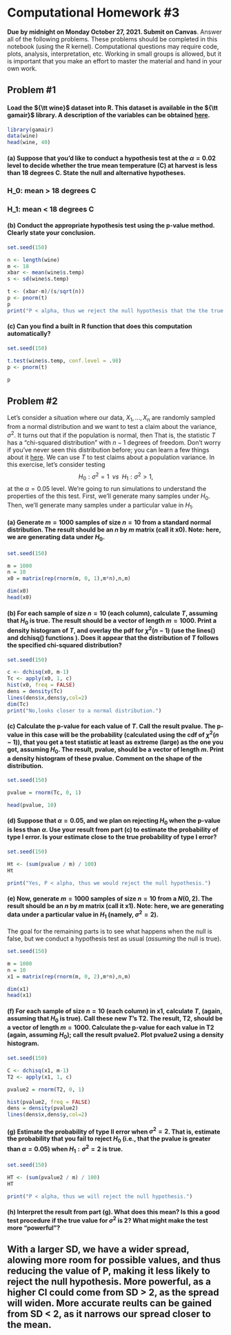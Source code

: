 # Computational Homework #3

**Due by midnight on Monday October 27, 2021. Submit on Canvas**. Answer all of the following problems. These problems should be completed in this notebook (using the R kernel). Computational questions may require code, plots, analysis, interpretation, etc. Working in small groups is allowed, but it is important that you make an effort to master the material and hand in your own work. 


## Problem #1

#### Load the ${\tt wine}$ dataset into R. This dataset is available in the ${\tt gamair}$ library. A description of the variables can be obtained [here](https://cran.r-project.org/web/packages/gamair/gamair.pdf).


```R
library(gamair)
data(wine)
head(wine, 40)
```

#### (a) Suppose that you'd like to conduct a hypothesis test at the $\alpha = 0.02$ level to decide whether the true mean temperature (C) at harvest is less than 18 degrees C. State the null and alternative hypotheses.

### H_0: mean > 18 degrees C
### H_1: mean < 18 degrees C

#### (b) Conduct the appropriate hypothesis test using the p-value method. Clearly state your conclusion.

```R
set.seed(150)

n <- length(wine)
m <- 18
xbar <- mean(wine$s.temp)
s <- sd(wine$s.temp)

t <- (xbar-m)/(s/sqrt(n))
p <- pnorm(t)
p
print("P < alpha, thus we reject the null hypothesis that the the true mean temperature (C) at harvest is > 18 degrees.")
```



#### (c) Can you find a built in R function that does this computation automatically? 


```R
set.seed(150)

t.test(wine$s.temp, conf.level = .98)
p <- pnorm(t)

p
```

## Problem #2

Let's consider a situation where our data, $X_1,...,X_n$ are randomly sampled from a normal distribution and we want to test a claim about the variance, $\sigma^2$. It turns out that if the population is normal, then
\begin{align*}
T = \frac{(n-1)S^2}{\sigma^2} \sim \chi^2(n-1).
\end{align*}
That is, the statistic $T$ has a "chi-squared distribution" with $n-1$ degrees of freedom. Don't worry if you've never seen this distribution before; you can learn a few things about it [here](https://en.wikipedia.org/wiki/Chi-squared_distribution). We can use $T$ to test claims about a population variance. In this exercise, let's consider testing $$H_0: \sigma^2 = 1 \,\,\, vs \,\,\, H_1: \sigma^2 > 1,$$ at the $\alpha = 0.05$ level. We're going to run simulations to understand the properties of the this test. First, we'll generate many samples under $H_0$. Then, we'll generate many samples under a particular value in $H_1$. 

#### (a) Generate $m = 1000$ samples of size $n = 10$ from a standard normal distribution. The result should be an $n$ by $m$ matrix (call it x0). Note: here, we are generating data under $H_0$.


```R
set.seed(150)

m = 1000
n = 10
x0 = matrix(rep(rnorm(m, 0, 1),m*n),n,m)

dim(x0)
head(x0)
```

#### (b) For each sample of size $n = 10$ (each column), calculate $T$, assuming that $H_0$ is true. The result should be a vector of length $m = 1000$. Print a density histogram of $T$, and overlay the pdf for $\chi^2(n-1)$ (use the lines() and dchisq() functions ). Does it appear that the distribution of $T$ follows the specified chi-squared distribution?


```R
set.seed(150)

c <- dchisq(x0, m-1)
Tc <- apply(x0, 1, c)
hist(x0, freq = FALSE)
dens = density(Tc)
lines(dens$x,dens$y,col=2)
dim(Tc)
print("No,looks closer to a normal distribution.")
```

#### (c) Calculate the p-value for each value of $T$. Call the result pvalue. The p-value in this case will be the probability (calculated using the cdf of $\chi^2(n-1)$), that you get a test statistic at least as extreme (large) as the one you got, assuming $H_0$.  The result, pvalue, should be a vector of length $m$. Print a density histogram of these pvalue. Comment on the shape of the distribution.


```R
set.seed(150)

pvalue = rnorm(Tc, 0, 1)

head(pvalue, 10)
```



#### (d) Suppose that $\alpha = 0.05$, and we plan on rejecting $H_0$ when the p-value is less than $\alpha$. Use your result from part (c) to estimate the probability of type I error. Is your estimate close to the true probability of type I error?


```R
set.seed(150)

Ht <- (sum(pvalue / m) / 100)
Ht

print("Yes, P < alpha, thus we would reject the null hypothesis.")
```

#### (e) Now, generate $m = 1000$ samples of size $n = 10$ from a $N(0,2)$. The result should be an $n$ by $m$ matrix (call it x1). Note: here, we are generating data under a particular value in $H_1$ (namely, $\sigma^2 = 2$). 

The goal for the remaining parts is to see what happens when the null is false, but we conduct a hypothesis test as usual (*assuming* the null is true).


```R
set.seed(150)

m = 1000
n = 10
x1 = matrix(rep(rnorm(m, 0, 2),m*n),n,m)

dim(x1)
head(x1)
```

#### (f) For each sample of size $n = 10$ (each column) in x1, calculate $T$, (again, assuming that $H_0$ is true). Call these new $T$'s T2. The result, T2, should be a vector of length $m = 1000$. Calculate the p-value for each value in T2 (again, assuming $H_0$); call the result pvalue2. Plot pvalue2 using a density histogram.


```R
set.seed(150)

C <- dchisq(x1, m-1)
T2 <- apply(x1, 1, c)

pvalue2 = rnorm(T2, 0, 1)

hist(pvalue2, freq = FALSE)
dens = density(pvalue2)
lines(dens$x,dens$y,col=2)
```

#### (g) Estimate the probability of type II error when $\sigma^2 = 2$. That is, estimate the probability that you fail to reject $H_0$ (i.e., that the pvalue is greater than $\alpha = 0.05$) when $H_1: \sigma^2 = 2$ is true.


```R
set.seed(150)

HT <- (sum(pvalue2 / m) / 100)
HT

print("P < alpha, thus we will reject the null hypothesis.")
```

#### (h) Interpret the result from part (g). What does this mean? Is this a good test procedure if the true value for $\sigma^2$ is 2? What might make the test more "powerful"?

## With a larger SD, we have a wider spread, alowing more room for possible values, and thus reducing the value of P, making it less likely to reject the null hypothesis. More powerful, as a higher CI could come from SD > 2, as the spread will widen. More accurate reults can be gained from SD < 2, as it narrows our spread closer to the mean.